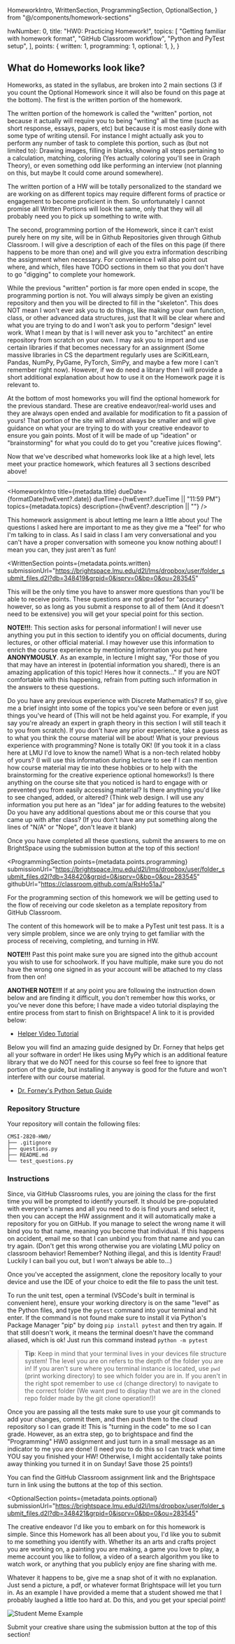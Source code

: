   HomeworkIntro,
  WrittenSection,
  ProgrammingSection,
  OptionalSection,
} from "@/components/homework-sections"

  hwNumber: 0,
  title: "HW0: Practicing Homework!",
  topics: [
    "Getting familiar with homework format",
    "GitHub Classroom workflow",
    "Python and PyTest setup",
  ],
  points: {
    written: 1,
    programming: 1,
    optional: 1,
  },
}


## What do Homeworks look like?

Homeworks, as stated in the syllabus, are broken into 2 main sections (3 if you count the Optional Homework since it will also be found on this page at the bottom). The first is the written portion of the homework.

The written portion of the homework is called the "written" portion, not because it actually will require you to being "writing" all the time (such as short response, essays, papers, etc) but because it is most easily done with some type of writing utensil. For instance I might actually ask you to perform any number of task to complete this portion, such as (but not limited to): Drawing images, filling in blanks, showing all steps pertaining to a calculation, matching, coloring (Yes actually coloring you'll see in Graph Theory), or even something odd like performing an interview (not planning on this, but maybe It could come around somewhere).

The written portion of a HW will be totally personalized to the standard we are working on as different topics may require different forms of practice or engagement to become proficient in them. So unfortunately I cannot promise all Written Portions will look the same, only that they will all probably need you to pick up something to write with.

The second, programming portion of the Homework, since it can't exist purely here on my site, will be in Github Repositories given through Github Classroom. I will give a description of each of the files on this page (if there happens to be more than one) and will give you extra information describing the assignment when necessary. For convenience I will also point out where, and which, files have TODO sections in them so that you don't have to go "digging" to complete your homework.

While the previous "written" portion is far more open ended in scope, the programming portion is not. You will always simply be given an existing repository and then you will be directed to fill in the "skeleton". This does NOT mean I won't ever ask you to do things, like making your own function, class, or other advanced data structures, just that It will be clear where and what you are trying to do and I won't ask you to perform "design" level work. What I mean by that is I will never ask you to "architect" an entire repository from scratch on your own. I may ask you to import and use certain libraries if that becomes necessary for an assignment (Some massive libraries in CS the department regularly uses are SciKitLearn, Pandas, NumPy, PyGame, PyTorch, SimPy, and maybe a few more I can't remember right now). However, if we do need a library then I will provide a short additional explanation about how to use it on the Homework page it is relevant to.

At the bottom of most homeworks you will find the optional homework for the previous standard. These are creative endeavor/real-world uses and they are always open ended and available for modification to fit a passion of yours! That portion of the site will almost always be smaller and will give guidance on what your are trying to do with your creative endeavor to ensure you gain points. Most of it will be made of up "ideation" or "brainstorming" for what you could do to get you "creative juices flowing".

Now that we've described what homeworks look like at a high level, lets meet your practice homework, which features all 3 sections described above!

---

<HomeworkIntro
  title={metadata.title}
  dueDate={formatDate(hwEvent?.date)}
  dueTime={hwEvent?.dueTime || "11:59 PM"}
  topics={metadata.topics}
  description={hwEvent?.description || ""}
/>

This homework assignment is about letting me learn a little about you! The questions I asked here are important to me as they give me a "feel" for who I'm talking to in class. As I said in class I am very conversational and you can't have a proper conversation with someone you know nothing about! I mean you can, they just aren't as fun!

<WrittenSection
  points={metadata.points.written}
  submissionUrl="https://brightspace.lmu.edu/d2l/lms/dropbox/user/folder_submit_files.d2l?db=348419&grpid=0&isprv=0&bp=0&ou=283545"
>

This will be the only time you have to answer more questions than you'll be able to receive points. These questions are not graded for "accuracy" however, so as long as you submit a response to all of them (And it doesn't need to be extensive) you will get your special point for this section.

**NOTE!!!**: This section asks for personal information! I will never use anything you put in this section to identify you on official documents, during lectures, or other official material. I may however use this information to enrich the course experience by mentioning information you put here **ANONYMOUSLY**. As an example, in lecture I might say, "For those of you that may have an interest in (potential information you shared), there is an amazing application of this topic! Heres how it connects..." If you are NOT comfortable with this happening, refrain from putting such information in the answers to these questions.

<QuestionBox qid="Q1" title="Discrete Math Experience">
  Do you have any previous experience with Discrete Mathematics? If so, give me
  a brief insight into some of the topics you've seen before or even just things
  you've heard of (This will not be held against you. For example, if you say
  you're already an expert in graph theory in this section I will still teach it
  to you from scratch). If you don't have any prior experience, take a guess as
  to what you think the course material will be about!
</QuestionBox>

<QuestionBox qid="Q2" title="Programming Experience">
  What is your previous experience with programming? None is totally OK! (If you
  took it in a class here at LMU I'd love to know the name!)
</QuestionBox>

<QuestionBox qid="Q3" title="Non-Tech Hobby">
  What is a non-tech related hobby of yours? (I will use this information during
  lecture to see if I can mention how course material may tie into these hobbies
  or to help with the brainstorming for the creative experience optional
  homeworks!)
</QuestionBox>

<QuestionBox qid="Q4" title="Website Feedback">
  Is there anything on the course site that you noticed is hard to engage with
  or prevented you from easily accessing material? Is there anything you'd like
  to see changed, added, or altered? (Think web design. I will use any
  information you put here as an "Idea" jar for adding features to the website)
</QuestionBox>

<QuestionBox qid="Q5" title="Additional Questions">
  Do you have any additional questions about me or this course that you came up
  with after class? (If you don't have any put something along the lines of
  "N/A" or "Nope", don't leave it blank)
</QuestionBox>

Once you have completed all these questions, submit the answers to me on BrightSpace using the submission button at the top of this section!

</WrittenSection>

<ProgrammingSection
  points={metadata.points.programming}
  submissionUrl="https://brightspace.lmu.edu/d2l/lms/dropbox/user/folder_submit_files.d2l?db=348420&grpid=0&isprv=0&bp=0&ou=283545"
  githubUrl="https://classroom.github.com/a/RsHo51aJ"
>

For the programming section of this homework we will be getting used to the flow of receiving our code skeleton as a template repository from GitHub Classroom.

The content of this homework will be to make a PyTest unit test pass. It is a very simple problem, since we are only trying to get familiar with the process of receiving, completing, and turning in HW.

**NOTE!!!** Past this point make sure you are signed into the github account you wish to use for schoolwork. If you have multiple, make sure you do not have the wrong one signed in as your account will be attached to my class from then on!

**ANOTHER NOTE!!!** If at any point you are following the instruction down below and are finding it difficult, you don't remember how this works, or you've never done this before; I have made a video tutorial displaying the entire process from start to finish on Brightspace! A link to it is provided below:

- [Helper Video Tutorial](https://lmula.zoom.us/rec/share/LHMwk2fFto5pKnfMEKK5ZBdiwkRO0WacAkDyfbdqMrDz8Eo9dwyFlnYq5a_I8iX3.aa-YDE0MpCpp2sK8)

Below you will find an amazing guide designed by Dr. Forney that helps get all your software in order! He likes using MyPy which is an additional feature library that we do NOT need for this course so feel free to ignore that portion of the guide, but installing it anyway is good for the future and won't interfere with our course material.

- [Dr. Forney's Python Setup Guide](https://forns.lmu.build/classes/tutorials/python-dev-setup.html)

### Repository Structure

Your repository will contain the following files:

```
CMSI-2820-HW0/
├── .gitignore
├── questions.py
├── README.md
└── test_questions.py
```

### Instructions

Since, via GitHub Classrooms rules, you are joining the class for the first time you will be prompted to identify yourself. It should be pre-populated with everyone's names and all you need to do is find yours and select it, then you can accept the HW assignment and it will automatically make a repository for you on GitHub. If you manage to select the wrong name it will bind you to that name, meaning you become that individual. If this happens on accident, email me so that I can unbind you from that name and you can try again. (Don't get this wrong otherwise you are violating LMU policy on classroom behavior! Remember? Nothing illegal, and this is Identity Fraud! Luckily I can bail you out, but I won't always be able to...)

Once you've accepted the assignment, clone the repository locally to your device and use the IDE of your choice to edit the file to pass the unit test.

To run the unit test, open a terminal (VSCode's built in terminal is convenient here), ensure your working directory is on the same "level" as the Python files, and type the `pytest` command into your terminal and hit enter. If the command is not found make sure to install it via Python's Package Manager "pip" by doing `pip install pytest` and then try again. If that still doesn't work, it means the terminal doesn't have the command aliased, which is ok! Just run this command instead `python -m pytest`

> **Tip**: Keep in mind that your terminal lives in your devices file structure system! The level you are on refers to the depth of the folder you are in! If you aren't sure where you terminal instance is located, use `pwd` (print working directory) to see which folder you are in. If you aren't in the right spot remember to use `cd` (change directory) to navigate to the correct folder (We want pwd to display that we are in the cloned repo folder made by the git clone operation!)!

Once you are passing all the tests make sure to use your git commands to add your changes, commit them, and then push them to the cloud repository so I can grade it! This is "turning in the code" to me so I can grade. However, as an extra step, go to brightspace and find the "Programming" HW0 assignment and just turn in a small message as an indicator to me you are done! (I need you to do this so I can track what time YOU say you finished your HW! Otherwise, I might accidentally take points away thinking you turned it in on Sunday! Save those 25 points!)

You can find the GitHub Classroom assignment link and the Brightspace turn in link using the buttons at the top of this section.

</ProgrammingSection>

<OptionalSection
  points={metadata.points.optional}
  submissionUrl="https://brightspace.lmu.edu/d2l/lms/dropbox/user/folder_submit_files.d2l?db=348421&grpid=0&isprv=0&bp=0&ou=283545"
>

The creative endeavor I'd like you to embark on for this homework is simple. Since this Homework has all been about you, I'd like you to submit to me something you identify with. Whether its an arts and crafts project you are working on, a painting you are making, a game you love to play, a meme account you like to follow, a video of a search algorithm you like to watch work, or anything that you publicly enjoy are fine sharing with me.

Whatever it happens to be, give me a snap shot of it with no explanation. Just send a picture, a pdf, or whatever format Brightspace will let you turn in. As an example I have provided a meme that a student showed me that I probably laughed a little too hard at. Do this, and you get your special point!

![Student Meme Example](/cmsi-2820/HW0-Meme.jpg)

Submit your creative share using the submission button at the top of this section!

</OptionalSection>

